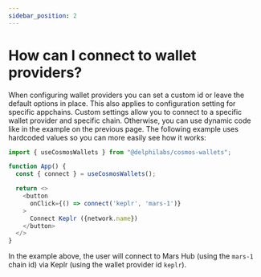 ```yaml
---
sidebar_position: 2
---
```


# How can I connect to wallet providers?

When configuring wallet providers you can set a custom id or leave the default options in place. This also applies to configuration setting for specific appchains. Custom settings allow you to connect to a specific wallet provider and specific chain. Otherwise, you can use dynamic code like in the example on the previous page.
The following example uses hardcoded values so you can more easily see how it works:

```ts
import { useCosmosWallets } from "@delphilabs/cosmos-wallets";

function App() {
  const { connect } = useCosmosWallets();

  return <>
    <button
      onClick={() => connect('keplr', 'mars-1')}
    >
      Connect Keplr ({network.name})
    </button>
  </>
}
```

In the example above, the user will connect to Mars Hub (using the `mars-1` chain id) via Keplr (using the wallet provider id `keplr`).